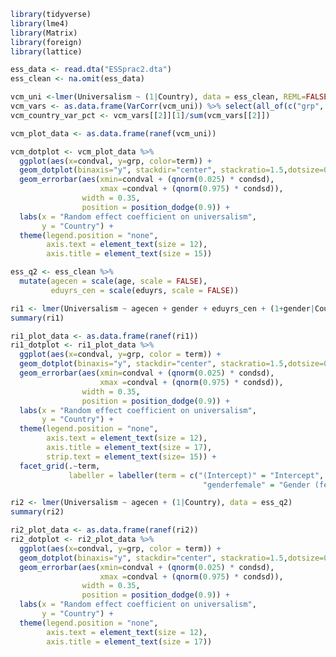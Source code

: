 ```r
library(tidyverse)
library(lme4)
library(Matrix)
library(foreign)
library(lattice)
```

```r
ess_data <- read.dta("ESSprac2.dta")
ess_clean <- na.omit(ess_data)
```

```r
vcm_uni <-lmer(Universalism ~ (1|Country), data = ess_clean, REML=FALSE)
vcm_vars <- as.data.frame(VarCorr(vcm_uni)) %>% select(all_of(c("grp", "vcov", "sdcor")))
vcm_country_var_pct <- vcm_vars[[2]][1]/sum(vcm_vars[[2]])

vcm_plot_data <- as.data.frame(ranef(vcm_uni))

vcm_dotplot <- vcm_plot_data %>% 
  ggplot(aes(x=condval, y=grp, color=term)) +
  geom_dotplot(binaxis="y", stackdir="center", stackratio=1.5,dotsize=0.5) +
  geom_errorbar(aes(xmin=condval + (qnorm(0.025) * condsd), 
                    xmax =condval + (qnorm(0.975) * condsd)),
                width = 0.35, 
                position = position_dodge(0.9)) +
  labs(x = "Random effect coefficient on universalism",
       y = "Country") +
  theme(legend.position = "none",
        axis.text = element_text(size = 12),
        axis.title = element_text(size = 15))
```


```r
ess_q2 <- ess_clean %>%
  mutate(agecen = scale(age, scale = FALSE),
         eduyrs_cen = scale(eduyrs, scale = FALSE)) 
```


```r
ri1 <- lmer(Universalism ~ agecen + gender + eduyrs_cen + (1+gender|Country), data = ess_q2)
summary(ri1)
```
```r
ri1_plot_data <- as.data.frame(ranef(ri1))
ri1_dotplot <- ri1_plot_data %>% 
  ggplot(aes(x=condval, y=grp, color = term)) +
  geom_dotplot(binaxis="y", stackdir="center", stackratio=1.5,dotsize=0.5) +
  geom_errorbar(aes(xmin=condval + (qnorm(0.025) * condsd), 
                    xmax =condval + (qnorm(0.975) * condsd)),
                width = 0.35, 
                position = position_dodge(0.9)) +
  labs(x = "Random effect coefficient on universalism",
       y = "Country") +
  theme(legend.position = "none",
        axis.text = element_text(size = 12),
        axis.title = element_text(size = 17),
        strip.text = element_text(size= 15)) +
  facet_grid(.~term, 
             labeller = labeller(term = c("(Intercept)" = "Intercept", 
                                           "genderfemale" = "Gender (female)")))
```


```r
ri2 <- lmer(Universalism ~ agecen + (1|Country), data = ess_q2)
summary(ri2)
```

```r
ri2_plot_data <- as.data.frame(ranef(ri2))
ri2_dotplot <- ri2_plot_data %>% 
  ggplot(aes(x=condval, y=grp, color = term)) +
  geom_dotplot(binaxis="y", stackdir="center", stackratio=1.5,dotsize=0.5) +
  geom_errorbar(aes(xmin=condval + (qnorm(0.025) * condsd), 
                    xmax =condval + (qnorm(0.975) * condsd)),
                width = 0.35, 
                position = position_dodge(0.9)) +
  labs(x = "Random effect coefficient on universalism",
       y = "Country") +
  theme(legend.position = "none",
        axis.text = element_text(size = 12),
        axis.title = element_text(size = 17))
```

